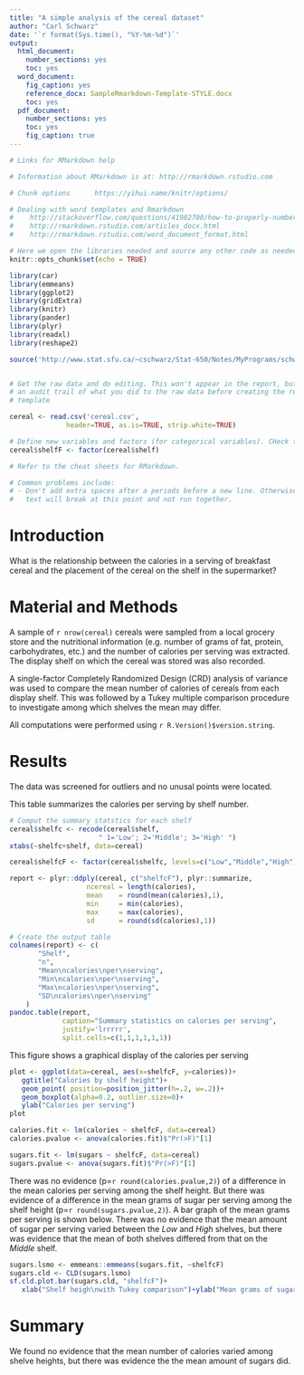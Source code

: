 ```yaml
---
title: "A simple analysis of the cereal dataset"
author: "Carl Schwarz"
date: '`r format(Sys.time(), "%Y-%m-%d")`'
output:
  html_document:
    number_sections: yes
    toc: yes
  word_document:
    fig_caption: yes
    reference_docx: SampleRmarkdown-Template-STYLE.docx
    toc: yes
  pdf_document:
    number_sections: yes
    toc: yes
    fig_caption: true
---
```


```r
# Links for RMarkdown help

# Information about RMarkdown is at: http://rmarkdown.rstudio.com

# Chunk options      https://yihui.name/knitr/options/

# Dealing with word templates and Rmarkdown
#    http://stackoverflow.com/questions/41982700/how-to-properly-number-headings-in-word-from-a-rmarkdown-document
#    http://rmarkdown.rstudio.com/articles_docx.html   
#    http://rmarkdown.rstudio.com/word_document_format.html

# Here we open the libraries needed and source any other code as needed
knitr::opts_chunk$set(echo = TRUE)

library(car)
library(emmeans)
library(ggplot2)
library(gridExtra)
library(knitr)
library(pander)
library(plyr)
library(readxl)
library(reshape2)

source('http://www.stat.sfu.ca/~cschwarz/Stat-650/Notes/MyPrograms/schwarz.functions.r')


# Get the raw data and do editing. This won't appear in the report, but gives you 
# an audit trail of what you did to the raw data before creating the rest of the
# template

cereal <- read.csv('cereal.csv', 
              header=TRUE, as.is=TRUE, strip.white=TRUE)

# Define new variables and factors (for categorical variables). CHeck the structure of the data frame
cereal$shelfF <- factor(cereal$shelf)
```


```r
# Refer to the cheat sheets for RMarkdown.

# Common problems include:
# - Don't add extra spaces after a periods before a new line. Otherwise the
#   text will break at this point and not run together.
```

# Introduction
What is the relationship between the calories in a serving of breakfast
cereal and the placement of the cereal on the shelf in the supermarket?


# Material and Methods
A sample of `r nrow(cereal)` cereals were sampled from a local grocery store
and the nutritional information (e.g. number of grams of fat, protein, carbohydrates, etc.)
and the number of calories per serving was extracted. 
The display shelf on which the cereal was stored was also recorded.

A single-factor Completely Randomized Design (CRD) analysis of variance was
used to compare the mean number of calories of cereals from each display
shelf. This was followed by a Tukey multiple comparison procedure
to investigate among which shelves the mean may differ.

All computations were performed using `r R.Version()$version.string`.


# Results
The data was screened for outliers and no unusal points were located.

This table summarizes the calories per serving by shelf number.
```r
# Comput the summary statstics for each shelf
cereal$shelfc <- recode(cereal$shelf,
                      " 1='Low'; 2='Middle'; 3='High' ")
xtabs(~shelfc+shelf, data=cereal)

cereal$shelfcF <- factor(cereal$shelfc, levels=c("Low","Middle","High"), order=TRUE)

report <- plyr::ddply(cereal, c("shelfcF"), plyr::summarize,
                   ncereal = length(calories),
                   mean    = round(mean(calories),1),
                   min     = min(calories),
                   max     = max(calories),
                   sd      = round(sd(calories),1))

# Create the output table
colnames(report) <- c(
       "Shelf",
       "n",
       "Mean\ncalories\nper\nserving",
       "Min\ncalories\nper\nserving",
       "Max\ncalories\nper\nserving",
       "SD\ncalories\nper\nserving"
    )
pandoc.table(report,
             caption="Summary statistics on calories per serving",
             justify='lrrrrr',
             split.cells=c(1,1,1,1,1,1))

```

This figure shows a graphical display of the calories per serving

```r
plot <- ggplot(data=cereal, aes(x=shelfcF, y=calories))+
   ggtitle("Calories by shelf height")+
   geom_point( position=position_jitter(h=.2, w=.2))+
   geom_boxplot(alpha=0.2, outlier.size=0)+
   ylab("Calories per serving")
plot

```

```r
calories.fit <- lm(calories ~ shelfcF, data=cereal)
calories.pvalue <- anova(calories.fit)$"Pr(>F)"[1]

sugars.fit <- lm(sugars ~ shelfcF, data=cereal)
sugars.pvalue <- anova(sugars.fit)$"Pr(>F)"[1]

```

There was no evidence (p=`r round(calories.pvalue,2)`) of a difference in the mean calories per serving
among the shelf height. But there was evidence of a difference in the mean grams of sugar per
serving among the shelf height (p=`r round(sugars.pvalue,2)`). A bar graph of the mean grams
per serving is shown below. There was no evidence that the mean amount of sugar per serving varied
between the *Low* and *High* shelves, but there was evidence that the mean of both shelves
differed from that on the *Middle* shelf.

```r
sugars.lsmo <- emmeans::emmeans(sugars.fit, ~shelfcF)
sugars.cld <- CLD(sugars.lsmo)
sf.cld.plot.bar(sugars.cld, "shelfcF")+
   xlab("Shelf heigh\nwith Tukey comparison")+ylab("Mean grams of sugar (95% ci)")
```



# Summary
We found no evidence that the mean number of calories varied among shelve heights, but there
was evidence the the mean amount of sugars did.


